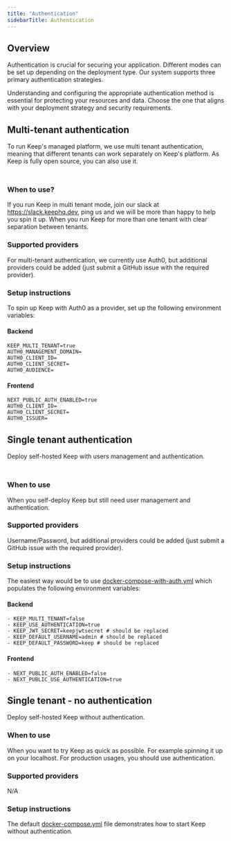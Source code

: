 ```yaml
---
title: "Authentication"
sidebarTitle: Authentication
---
```


## Overview

<Tip>Authentication is crucial for securing your application. Different modes can be set up depending on the deployment type. Our system supports three primary authentication strategies.</Tip>

Understanding and configuring the appropriate authentication method is essential for protecting your resources and data. Choose the one that aligns with your deployment strategy and security requirements.

## Multi-tenant authentication
To run Keep's managed platform, we use multi tenant authentication, meaning that different tenants can work separately on Keep's platform. As Keep is fully open source, you can also use it.
<Frame
    width="100"
  height="200">
  <img height="10" src="/images/multitenant.png" />
</Frame>

### When to use?
<Info>If you run Keep in multi tenant mode, join our slack at https://slack.keephq.dev, ping us and we will be more than happy to help you spin it up.</Info>
When you run Keep for more than one tenant  with clear separation between tenants.


### Supported providers
For multi-tenant authentication, we currently use Auth0, but additional providers could be added (just submit a GitHub issue with the required provider).

### Setup instructions
To spin up Keep with Auth0 as a provider, set up the following environment variables:
#### Backend
```
KEEP_MULTI_TENANT=true
AUTH0_MANAGEMENT_DOMAIN=
AUTH0_CLIENT_ID=
AUTH0_CLIENT_SECRET=
AUTH0_AUDIENCE=
```
#### Frontend
```
NEXT_PUBLIC_AUTH_ENABLED=true
AUTH0_CLIENT_ID=
AUTH0_CLIENT_SECRET=
AUTH0_ISSUER=
```

## Single tenant authentication
Deploy self-hosted Keep with users management and authentication.
<Frame
    width="100"
  height="200">
  <img height="10" src="/images/singletenant.png" />
</Frame>

### When to use
When you self-deploy Keep but still need user management and authentication.

### Supported providers
Username/Password, but additional providers could be added (just submit a GitHub issue with the required provider).


### Setup instructions
The easiest way would be to use [docker-compose-with-auth.yml](https://github.com/keephq/keep/blob/main/docker-compose-with-auth.yaml) which populates the following environment variables:

#### Backend
```
- KEEP_MULTI_TENANT=false
- KEEP_USE_AUTHENTICATION=true
- KEEP_JWT_SECRET=keepjwtsecret # should be replaced
- KEEP_DEFAULT_USERNAME=admin # should be replaced
- KEEP_DEFAULT_PASSWORD=keep # should be replaced
```
#### Frontend
```
- NEXT_PUBLIC_AUTH_ENABLED=false
- NEXT_PUBLIC_USE_AUTHENTICATION=true
```

## Single tenant - no authentication
Deploy self-hosted Keep without authentication.

### When to use
When you want to try Keep as quick as possible. For example spinning it up on your localhost. For production usages, you should use authentication.

### Supported providers
N/A

### Setup instructions
The default [docker-compose.yml](https://github.com/keephq/keep/blob/main/docker-compose.yaml) file demonstrates how to start Keep without authentication.
